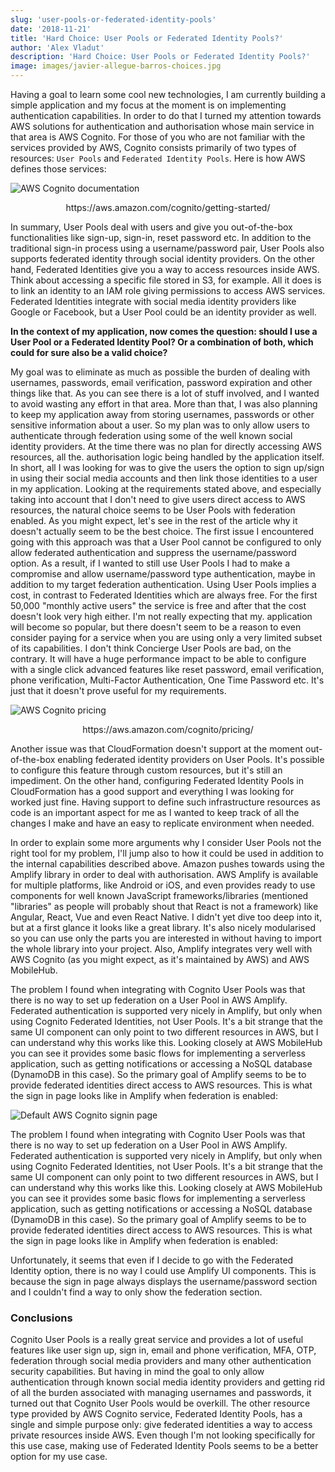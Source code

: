 ```yaml
---
slug: 'user-pools-or-federated-identity-pools'
date: '2018-11-21'
title: 'Hard Choice: User Pools or Federated Identity Pools?'
author: 'Alex Vladut'
description: 'Hard Choice: User Pools or Federated Identity Pools?'
image: images/javier-allegue-barros-choices.jpg
---
```


Having a goal to learn some cool new technologies, I am currently building a simple application and my focus at the moment is on implementing authentication capabilities. In order to do that I turned my attention towards AWS solutions for authentication and authorisation whose main service in that area is AWS Cognito. For those of you who are not familiar with the services provided by AWS, Cognito consists primarily of two types of resources: `User Pools` and `Federated Identity Pools`. Here is how AWS defines those services:

![AWS Cognito documentation](/images/aws-cognito-docs.png)
<center>https://aws.amazon.com/cognito/getting-started/</center>

In summary, User Pools deal with users and give you out-of-the-box functionalities like sign-up, sign-in, reset password etc. In addition to the traditional sign-in process using a username/password pair, User Pools also supports federated identity through social identity providers. On the other hand, Federated Identities give you a way to access resources inside AWS. Think about accessing a specific file stored in S3, for example. All it does is to link an identity to an IAM role giving permissions to access AWS services. Federated Identities integrate with social media identity providers like Google or Facebook, but a User Pool could be an identity provider as well.

**In the context of my application, now comes the question: should I use a User Pool or a Federated Identity Pool? Or a combination of both, which could for sure also be a valid choice?**

My goal was to eliminate as much as possible the burden of dealing with usernames, passwords, email verification, password expiration and other things like that. As you can see there is a lot of stuff involved, and I wanted to avoid wasting any effort in that area. More than that, I was also planning to keep my application away from storing usernames, passwords or other sensitive information about a user. So my plan was to only allow users to authenticate through federation using some of the well known social identity providers. At the time there was no plan for directly accessing AWS resources, all the. authorisation logic being handled by the application itself. In short, all I was looking for was to give the users the option to sign up/sign in using their social media accounts and then link those identities to a user in my application.
Looking at the requirements stated above, and especially taking into account that I don't need to give users direct access to AWS resources, the natural choice seems to be User Pools with federation enabled. As you might expect, let's see in the rest of the article why it doesn't actually seem to be the best choice.
The first issue I encountered going with this approach was that a User Pool cannot be configured to only allow federated authentication and suppress the username/password option. As a result, if I wanted to still use User Pools I had to make a compromise and allow username/password type authentication, maybe in addition to my target federation authentication.
Using User Pools implies a cost, in contrast to Federated Identities which are always free. For the first 50,000 "monthly active users" the service is free and after that the cost doesn't look very high either. I'm not really expecting that my. application will become so popular, but there doesn't seem to be a reason to even consider paying for a service when you are using only a very limited subset of its capabilities. I don't think Concierge User Pools are bad, on the contrary. It will have a huge performance impact to be able to configure with a single click advanced features like reset password, email verification, phone verification, Multi-Factor Authentication, One Time Password etc. It's just that it doesn't prove useful for my requirements.

![AWS Cognito pricing](/images/aws-cognito-pricing.png)
<center>https://aws.amazon.com/cognito/pricing/</center>

Another issue was that CloudFormation doesn't support at the moment out-of-the-box enabling federated identity providers on User Pools. It's possible to configure this feature through custom resources, but it's still an impediment. On the other hand, configuring Federated Identity Pools in CloudFormation has a good support and everything I was looking for worked just fine. Having support to define such infrastructure resources as code is an important aspect for me as I wanted to keep track of all the changes I make and have an easy to replicate environment when needed.

In order to explain some more arguments why I consider User Pools not the right tool for my problem, I'll jump also to how it could be used in addition to the internal capabilities described above. Amazon pushes towards using the Amplify library in order to deal with authorisation. AWS Amplify is available for multiple platforms, like Android or iOS, and even provides ready to use components for well known JavaScript frameworks/libraries (mentioned "libraries" as people will probably shout that React is not a framework) like Angular, React, Vue and even React Native. I didn't yet dive too deep into it, but at a first glance it looks like a great library. It's also nicely modularised so you can use only the parts you are interested in without having to import the whole library into your project. Also, Amplify integrates very well with AWS Cognito (as you might expect, as it's maintained by AWS) and AWS MobileHub.

The problem I found when integrating with Cognito User Pools was that there is no way to set up federation on a User Pool in AWS Amplify. Federated authentication is supported very nicely in Amplify, but only when using Cognito Federated Identities, not User Pools. It's a bit strange that the same UI component can only point to two different resources in AWS, but I can understand why this works like this. Looking closely at AWS MobileHub you can see it provides some basic flows for implementing a serverless application, such as getting notifications or accessing a NoSQL database (DynamoDB in this case). So the primary goal of Amplify seems to be to provide federated identities direct access to AWS resources. This is what the sign in page looks like in Amplify when federation is enabled:

![Default AWS Cognito signin page](/images/sign-in-page.png)

The problem I found when integrating with Cognito User Pools was that there is no way to set up federation on a User Pool in AWS Amplify. Federated authentication is supported very nicely in Amplify, but only when using Cognito Federated Identities, not User Pools. It's a bit strange that the same UI component can only point to two different resources in AWS, but I can understand why this works like this. Looking closely at AWS MobileHub you can see it provides some basic flows for implementing a serverless application, such as getting notifications or accessing a NoSQL database (DynamoDB in this case). So the primary goal of Amplify seems to be to provide federated identities direct access to AWS resources. This is what the sign in page looks like in Amplify when federation is enabled:

Unfortunately, it seems that even if I decide to go with the Federated Identity option, there is no way I could use Amplify UI components. This is because the sign in page always displays the username/password section and I couldn't find a way to only show the federation section.

### Conclusions

Cognito User Pools is a really great service and provides a lot of useful features like user sign up, sign in, email and phone verification, MFA, OTP, federation through social media providers and many other authentication security capabilities. But having in mind the goal to only allow authentication through known social media identity providers and getting rid of all the burden associated with managing usernames and passwords, it turned out that Cognito User Pools would be overkill.
The other resource type provided by AWS Cognito service, Federated Identity Pools, has a single and simple purpose only: give federated identities a way to access private resources inside AWS. Even though I'm not looking specifically for this use case, making use of Federated Identity Pools seems to be a better option for my use case.